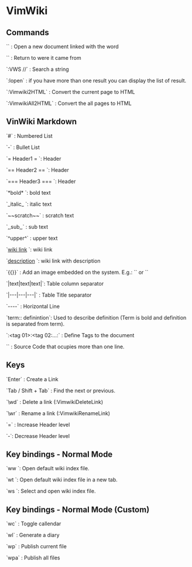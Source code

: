 = VimWiki =


== Commands ==


`<enter>` : Open a new document linked with the word

`<backspace>` : Return to were it came from

`:VWS /<string to search>/` : Search a string

`:lopen` : if you have more than one result you can display the list of result.

`:Vimwiki2HTML` : Convert the current page to HTML

`:VimwikiAll2HTML` : Convert the all pages to HTML

== VinWiki Markdown ==


`#` : Numbered List

`-` : Bullet List

`= Header1 = `: Header

`== Header2 == `: Header

`=== Header3 === `: Header

`*bold* `: bold text

`_italic_ `: italic text

`~~scratch~~` : scratch text

`,,sub,,` : sub text

`^upper^` : upper text

`[[wiki link]] `: wiki link

`[[wiki link|description]] `: wiki link with description

`{{<image url>}}` : Add an image embedded on the system. E.g.: `{{local:../../images/vimwiki_logo.png}}` or `{{http://vimwiki.googlecode.com/hg/images/vimwiki_logo.png}}`

`|text|text|text|`: Table column separator

`|---|---|---|` : Table Title separator

`----` : Horizontal Line

`term:: definintion`: Used to describe definition (Term is bold and definition is separated from term).

`:<tag 01>:<tag 02:...:` : Define Tags to the document

`{{{<code>}}}` : Source Code that ocupies more than one line.

== Keys ==

`Enter` : Create a Link

`Tab / Shift + Tab` : Find the next or previous.

`\wd` : Delete a link (:VimwikiDeleteLink)

`\wr` : Rename a link (:VimwikiRenameLink)

`=` : Increase Header level

`-`: Decrease Header level

== Key bindings - Normal Mode ==

`<Leader>ww `: Open default wiki index file.

`<Leader>wt `: Open default wiki index file in a new tab.

`<Leader>ws `: Select and open wiki index file.

== Key bindings - Normal Mode (Custom) ==

`<Leader>wc` : Toggle callendar

`<Leader>wl` : Generate a diary

`<Leader>wp` : Publish current file

`<Leader>wpa` : Publish all files


